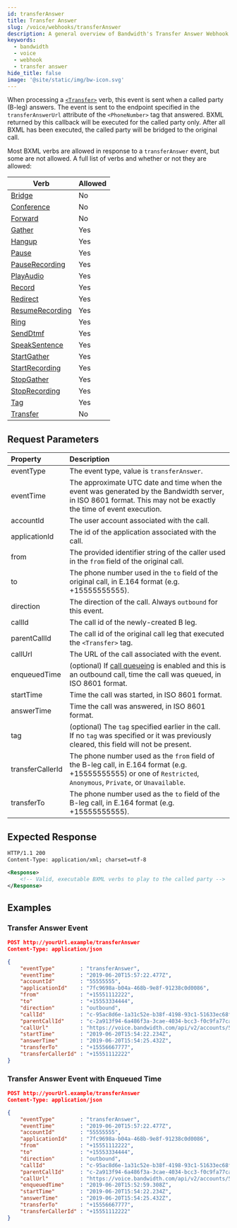 ```yaml
---
id: transferAnswer
title: Transfer Answer
slug: /voice/webhooks/transferAnswer
description: A general overview of Bandwidth's Transfer Answer Webhook
keywords:
  - bandwidth
  - voice
  - webhook
  - transfer answer
hide_title: false
image: '@site/static/img/bw-icon.svg'
---
```



When processing a [`<Transfer>`](/docs/voice/bxml/transfer//) verb, this event is sent when a called party (B-leg) answers. The event is sent to the endpoint specified in the `transferAnswerUrl` attribute of the `<PhoneNumber>` tag that answered. BXML returned by this callback will be executed for the called party only. After all BXML has been executed, the called party will be bridged to the original call.

Most BXML verbs are allowed in response to a `transferAnswer` event, but some are not allowed. A full list of verbs and whether or not they are allowed:

| Verb                                                   | Allowed       |
|--------------------------------------------------------|---------------|
| [Bridge](/docs/voice/bxml/bridge//)                      | No            |
| [Conference](/docs/voice/bxml/conference//)              | No            |
| [Forward](/docs/voice/bxml/forward//)                    | No            |
| [Gather](/docs/voice/bxml/gather//)                      | Yes           |
| [Hangup](/docs/voice/bxml/hangup//)                      | Yes           |
| [Pause](/docs/voice/bxml/pause//)                        | Yes           |
| [PauseRecording](/docs/voice/bxml/pauseRecording//)      | Yes           |
| [PlayAudio](/docs/voice/bxml/playAudio//)                | Yes           |
| [Record](/docs/voice/bxml/record//)                      | Yes           |
| [Redirect](/docs/voice/bxml/redirect//)                  | Yes           |
| [ResumeRecording](/docs/voice/bxml/resumeRecording//)    | Yes           |
| [Ring](/docs/voice/bxml/ring//)                          | Yes           |
| [SendDtmf](/docs/voice/bxml/sendDtmf//)                  | Yes           |
| [SpeakSentence](/docs/voice/bxml/speakSentence//)        | Yes           |
| [StartGather](/docs/voice/bxml/startGather//)            | Yes           |
| [StartRecording](/docs/voice/bxml/startRecording//)      | Yes           |
| [StopGather](/docs/voice/bxml/stopGather//)              | Yes           |
| [StopRecording](/docs/voice/bxml/stopRecording//)        | Yes           |
| [Tag](/docs/voice/bxml/tag//)                            | Yes           |
| [Transfer](/docs/voice/bxml/transfer//)                  | No            |

## Request Parameters

| Property          | Description |
|:------------------|:------------|
| eventType         | The event type, value is `transferAnswer`. |
| eventTime         | The approximate UTC date and time when the event was generated by the Bandwidth server, in ISO 8601 format. This may not be exactly the time of event execution. |
| accountId         | The user account associated with the call. |
| applicationId     | The id of the application associated with the call. |
| from              | The provided identifier string of the caller used in the `from` field of the original call. |
| to                | The phone number used in the `to` field of the original call, in E.164 format (e.g. +15555555555). |
| direction         | The direction of the call. Always `outbound` for this event. |
| callId            | The call id of the newly-created B leg. |
| parentCallId      | The call id of the original call leg that executed the `<Transfer>` tag. |
| callUrl           | The URL of the call associated with the event. |
| enqueuedTime      | (optional) If [call queueing](/apis/voice#operation/createCall//) is enabled and this is an outbound call, time the call was queued, in ISO 8601 format. |
| startTime         | Time the call was started, in ISO 8601 format. |
| answerTime        | Time the call was answered, in ISO 8601 format. |
| tag               | (optional) The `tag` specified earlier in the call. If no `tag` was specified or it was previously cleared, this field will not be present. |
| transferCallerId  | The phone number used as the `from` field of the B-leg call, in E.164 format (e.g. +15555555555) or one of `Restricted`, `Anonymous`, `Private`, or `Unavailable`. |
| transferTo        | The phone number used as the `to` field of the B-leg call, in E.164 format (e.g. +15555555555). |

## Expected Response

```xml
HTTP/1.1 200
Content-Type: application/xml; charset=utf-8

<Response>
    <!-- Valid, executable BXML verbs to play to the called party -->
</Response>
```

## Examples

### Transfer Answer Event

```json
POST http://yourUrl.example/transferAnswer
Content-Type: application/json

{
	"eventType"        : "transferAnswer",
	"eventTime"        : "2019-06-20T15:57:22.477Z",
	"accountId"        : "55555555",
	"applicationId"    : "7fc9698a-b04a-468b-9e8f-91238c0d0086",
	"from"             : "+15551112222",
	"to"               : "+15553334444",
	"direction"        : "outbound",
	"callId"           : "c-95ac8d6e-1a31c52e-b38f-4198-93c1-51633ec68f8d",
	"parentCallId"     : "c-2a913f94-6a486f3a-3cae-4034-bcc3-f0c9fa77ca2f",
	"callUrl"          : "https://voice.bandwidth.com/api/v2/accounts/55555555/calls/c-95ac8d6e-1a31c52e-b38f-4198-93c1-51633ec68f8d",
	"startTime"        : "2019-06-20T15:54:22.234Z",
	"answerTime"       : "2019-06-20T15:54:25.432Z",
	"transferTo"       : "+15556667777",
	"transferCallerId" : "+15551112222"
}
```

### Transfer Answer Event with Enqueued Time

```json
POST http://yourUrl.example/transferAnswer
Content-Type: application/json

{
	"eventType"        : "transferAnswer",
	"eventTime"        : "2019-06-20T15:57:22.477Z",
	"accountId"        : "55555555",
	"applicationId"    : "7fc9698a-b04a-468b-9e8f-91238c0d0086",
	"from"             : "+15551112222",
	"to"               : "+15553334444",
	"direction"        : "outbound",
	"callId"           : "c-95ac8d6e-1a31c52e-b38f-4198-93c1-51633ec68f8d",
	"parentCallId"     : "c-2a913f94-6a486f3a-3cae-4034-bcc3-f0c9fa77ca2f",
	"callUrl"          : "https://voice.bandwidth.com/api/v2/accounts/55555555/calls/c-95ac8d6e-1a31c52e-b38f-4198-93c1-51633ec68f8d",
	"enqueuedTime"     : "2019-06-20T15:52:59.308Z",
	"startTime"        : "2019-06-20T15:54:22.234Z",
	"answerTime"       : "2019-06-20T15:54:25.432Z",
	"transferTo"       : "+15556667777",
	"transferCallerId" : "+15551112222"
}
```
